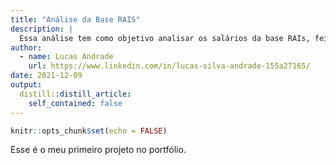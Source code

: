 ```yaml
---
title: "Análise da Base RAIS"
description: |
  Essa análise tem como objetivo analisar os salários da base RAIs, feita na Semana Data Science na Prática da Curso-R.
author:
  - name: Lucas Andrade
    url: https://www.linkedin.com/in/lucas-silva-andrade-155a27165/
date: 2021-12-09
output:
  distill::distill_article:
    self_contained: false
---
```



```r
knitr::opts_chunk$set(echo = FALSE)
```

Esse é o meu primeiro projeto no portfólio.


